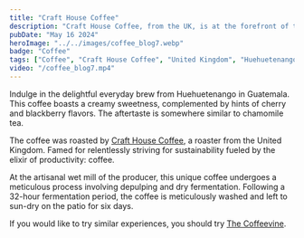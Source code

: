 ```yaml
---
title: "Craft House Coffee"
description: "Craft House Coffee, from the UK, is at the forefront of the movement towards achieving Carbon Neutral Plus, setting the standard as a roastery."
pubDate: "May 16 2024"
heroImage: "../../images/coffee_blog7.webp"
badge: "Coffee"
tags: ["Coffee", "Craft House Coffee", "United Kingdom", "Huehuetenango", "Cherry", "Blackberry", "Chamomile"]
video: "/coffee_blog7.mp4"
---
```


Indulge in the delightful everyday brew from Huehuetenango in Guatemala. This coffee boasts a creamy sweetness, complemented by hints of cherry and blackberry flavors. The aftertaste is somewhere similar to chamomile tea.

The coffee was roasted by [Craft House Coffee](https://www.crafthousecoffee.co.uk/), a roaster from the United Kingdom.
Famed for relentlessly striving for sustainability fueled by the elixir of productivity: coffee.

At the artisanal wet mill of the producer, this unique coffee undergoes a meticulous process involving depulping and dry fermentation. Following a 32-hour fermentation period, the coffee is meticulously washed and left to sun-dry on the patio for six days.

If you would like to try similar experiences, you should try [The Coffeevine](https://thecoffeevine.com/).

